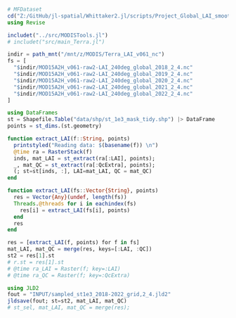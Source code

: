 ```julia
# MFDataset
cd("Z:/GitHub/jl-spatial/Whittaker2.jl/scripts/Project_Global_LAI_smoothing")
using Revise

includet("../src/MODISTools.jl")
# includet("src/main_Terra.jl")

indir = path_mnt("/mnt/z/MODIS/Terra_LAI_v061_nc")
fs = [
  "$indir/MOD15A2H_v061-raw2-LAI_240deg_global_2018_2_4.nc"
  "$indir/MOD15A2H_v061-raw2-LAI_240deg_global_2019_2_4.nc"
  "$indir/MOD15A2H_v061-raw2-LAI_240deg_global_2020_2_4.nc"
  "$indir/MOD15A2H_v061-raw2-LAI_240deg_global_2021_2_4.nc"
  "$indir/MOD15A2H_v061-raw2-LAI_240deg_global_2022_2_4.nc"
]
```

```julia
using DataFrames
st = Shapefile.Table("data/shp/st_1e3_mask_tidy.shp") |> DataFrame
points = st_dims.(st.geometry)
```

```julia
function extract_LAI(f::String, points)
  printstyled("Reading data: $(basename(f)) \n")
  @time ra = RasterStack(f)
  inds, mat_LAI = st_extract(ra[:LAI], points);
  _, mat_QC = st_extract(ra[:QcExtra], points);
  (; st=st[inds, :], LAI=mat_LAI, QC = mat_QC)
end

function extract_LAI(fs::Vector{String}, points)
  res = Vector{Any}(undef, length(fs))
  Threads.@threads for i in eachindex(fs)
    res[i] = extract_LAI(fs[i], points)
  end
  res
end

res = [extract_LAI(f, points) for f in fs]
mat_LAI, mat_QC = merge(res, keys=[:LAI, :QC])
st2 = res[1].st
# r.st = res[1].st
# @time ra_LAI = Raster(f; key=:LAI)
# @time ra_QC = Raster(f; key=:QcExtra)
```

```julia
using JLD2
fout = "INPUT/sampled_st1e3_2018-2022_grid,2_4.jld2"
jldsave(fout; st=st2, mat_LAI, mat_QC)
# st_sel, mat_LAI, mat_QC = merge(res);
```
